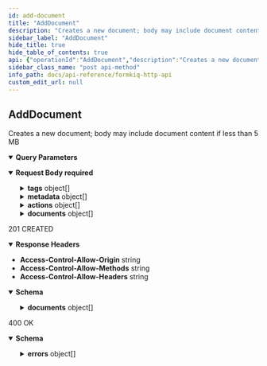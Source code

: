 ```yaml
---
id: add-document
title: "AddDocument"
description: "Creates a new document; body may include document content if less than 5 MB"
sidebar_label: "AddDocument"
hide_title: true
hide_table_of_contents: true
api: {"operationId":"AddDocument","description":"Creates a new document; body may include document content if less than 5 MB","tags":["Documents"],"parameters":[{"name":"siteId","in":"query","description":"Site Identifier","required":false,"schema":{"type":"string"}},{"name":"shareKey","in":"query","description":"Share Identifier","required":false,"schema":{"type":"string"}}],"requestBody":{"required":true,"content":{"application/json":{"schema":{"required":["content"],"type":"object","properties":{"tagSchemaId":{"type":"string","description":"Tag Schema Id"},"path":{"type":"string","description":"Path or Name of document"},"contentType":{"type":"string","description":"Document media type"},"isBase64":{"type":"boolean","description":"Is the content Base64-encoded?"},"content":{"type":"string","description":"Document content"},"tags":{"type":"array","description":"List of document tags","items":{"required":["key"],"type":"object","description":"List of Document Tags (use either 'value' or 'values' not both)","properties":{"key":{"type":"string","description":"Tag key"},"value":{"type":"string","description":"Tag value"},"values":{"type":"array","description":"Tag values","items":{"type":"string","description":"Tag value"}}},"title":"AddDocumentTag"}},"metadata":{"type":"array","description":"List of document Metadata","items":{"required":["key"],"type":"object","description":"Document Metadata (use either 'value' or 'values' not both)","properties":{"key":{"type":"string","description":"Metadata key"},"value":{"type":"string","description":"Metadata value"},"values":{"type":"array","description":"Metadata values","items":{"type":"string","description":"Metadata value"}}},"title":"AddDocumentMetadata"}},"actions":{"type":"array","description":"List of Actions","items":{"type":"object","required":["type"],"properties":{"type":{"type":"string","description":"Type of Document Action","enum":["OCR","FULLTEXT","ANTIVIRUS","WEBHOOK","DOCUMENTTAGGING"]},"parameters":{"type":"object","properties":{"ocrParseTypes":{"type":"string","description":"OCR: Parse types - TEXT, FORMS, TABLES"},"addPdfDetectedCharactersAsText":{"type":"boolean","description":"OCR: For the rewriting of the PDF document, converting any image text to searchable text"},"url":{"type":"string","description":"Webhook: Callback URL"},"characterMax":{"type":"string","description":"Fulltext: Maximum number of characters (-1 unlimited, Typesense defaults to 2048 characters)"},"engine":{"type":"string","description":"DocumentTagging: Engine to use for document tagging generation","enum":["chatgpt"]},"tags":{"description":"DocumentTagging: Comma-deliminted list of keywords to generate tags for","type":"string"}},"title":"AddActionParameters"}},"title":"AddAction"}},"documents":{"type":"array","description":"List of child documents","items":{"required":["content"],"type":"object","description":"List of related documents","properties":{"path":{"type":"string","description":"Path or Name of document"},"contentType":{"type":"string","description":"Document Content-Type"},"isBase64":{"type":"boolean","description":"Is the content Base64-encoded?"},"content":{"type":"string","description":"Document content"}},"title":"AddChildDocument"}}},"title":"AddDocumentRequest"},"examples":{"Simple_File":{"value":{"path":"test.txt","contentType":"text/plain","isBase64":false,"content":"This is sample data file","tags":[{"key":"category","value":"sample"},{"key":"players","values":["111","222"]}],"metadata":[{"key":"info","value":"Lorem ipsum dolor sit amet, consectetur adipiscing elit, sed do eiusmod tempor incididunt ut labore et dolore magna aliqua."}]}},"Child_Document":{"value":{"path":"doc1.txt","contentType":"text/plain","content":"This is document1 content","tags":[{"key":"type","value":"document1"}],"documents":{"contentType":"text/plain,","content":"This is child document1 content,","tags":[{"key":"type","value":"childdocument1"}]}}},"Document_with_Webhook":{"value":{"path":"test.txt","contentType":"text/plain","isBase64":false,"content":"This is sample data file","actions":[{"type":"webhook","parameters":{"url":"<callback_url>"}}]}}}}}},"responses":{"201":{"description":"201 CREATED","headers":{"Access-Control-Allow-Origin":{"schema":{"type":"string"}},"Access-Control-Allow-Methods":{"schema":{"type":"string"}},"Access-Control-Allow-Headers":{"schema":{"type":"string"}}},"content":{"application/json":{"schema":{"type":"object","properties":{"documentId":{"type":"string","description":"Document Identifier"},"siteId":{"type":"string","description":"Site Identifier"},"uploadUrl":{"type":"string","description":"Url to upload document to"},"documents":{"type":"array","description":"List of child documents","items":{"type":"object","properties":{"documentId":{"type":"string","description":"Document Identifier"},"uploadUrl":{"type":"string","description":"Url to upload document to"}},"title":"AddChildDocumentResponse"}}},"title":"AddDocumentResponse"}}}},"400":{"description":"400 OK","content":{"application/json":{"schema":{"type":"object","properties":{"errors":{"type":"array","description":"List of errors","items":{"type":"object","properties":{"key":{"type":"string","description":"Error Key"},"error":{"type":"string","description":"Error Message"}},"title":"ValidationError"}}},"title":"ValidationErrorsResponse"}}}}},"security":[{"ApiAuthorization":[]}],"x-amazon-apigateway-integration":{"uri":{"Fn::Sub":"arn:aws:apigateway:${AWS::Region}:lambda:path/2015-03-31/functions/${DocumentsApiRequests.Arn}/invocations"},"responses":{"default":{"statusCode":"201","responseParameters":{"method.response.header.Access-Control-Allow-Headers":"'Content-Type,X-Amz-Date,Authorization,X-Api-Key'","method.response.header.Access-Control-Allow-Methods":"'*'","method.response.header.Access-Control-Allow-Origin":"'*'"}}},"passthroughBehavior":"WHEN_NO_TEMPLATES","httpMethod":"POST","type":"aws_proxy","payloadFormatVersion":"1.0"},"extensions":[{"key":"x-amazon-apigateway-integration","value":{"uri":{"Fn::Sub":"arn:aws:apigateway:${AWS::Region}:lambda:path/2015-03-31/functions/${DocumentsApiRequests.Arn}/invocations"},"responses":{"default":{"statusCode":"201","responseParameters":{"method.response.header.Access-Control-Allow-Headers":"'Content-Type,X-Amz-Date,Authorization,X-Api-Key'","method.response.header.Access-Control-Allow-Methods":"'*'","method.response.header.Access-Control-Allow-Origin":"'*'"}}},"passthroughBehavior":"WHEN_NO_TEMPLATES","httpMethod":"POST","type":"aws_proxy","payloadFormatVersion":"1.0"}}],"method":"post","path":"/documents","servers":[{"url":"http://localhost","description":"Local development server"}],"securitySchemes":{"ApiAuthorization":{"type":"oauth2","flows":{},"x-amazon-apigateway-authorizer":{"type":"jwt","jwtConfiguration":{"issuer":{"Fn::Sub":"https://cognito-idp.${AWS::Region}.amazonaws.com/${CognitoUserPool}"},"audience":[{"Fn::Sub":"${CognitoUserPoolClient}"}]},"identitySource":"$request.header.Authorization"}}},"jsonRequestBodyExample":{"tagSchemaId":"string","path":"string","contentType":"string","isBase64":true,"content":"string","tags":[{"key":"string","value":"string","values":["string"]}],"metadata":[{"key":"string","value":"string","values":["string"]}],"actions":[{"type":"OCR","parameters":{"ocrParseTypes":"string","addPdfDetectedCharactersAsText":true,"url":"string","characterMax":"string","engine":"chatgpt","tags":"string"}}],"documents":[{"path":"string","contentType":"string","isBase64":true,"content":"string"}]},"info":{"title":"FormKiQ HTTP API","contact":{"name":"FormKiQ","url":"https://formkiq.com","email":"support@formkiq.com"},"x-logo":{"url":"https://docs.formkiq.com/docs/latest/_images/formkiq-logo.png","backgroundColor":"#FFFFFF","altText":"FormKiQ Logo"},"license":{"name":"Apache 2.0","url":"https://www.apache.org/licenses/LICENSE-2.0.html"},"description":"Formkiq API: Document Management Platform API using JWT Authentication","version":"1.12.0"},"postman":{"name":"Add Document","description":{"content":"Creates a new document; body may include document content if less than 5 MB","type":"text/plain"},"url":{"path":["documents"],"host":["{{baseUrl}}"],"query":[{"disabled":false,"description":{"content":"Site Identifier","type":"text/plain"},"key":"siteId","value":""},{"disabled":false,"description":{"content":"Share Identifier","type":"text/plain"},"key":"shareKey","value":""}],"variable":[]},"header":[{"key":"Content-Type","value":"application/json"},{"key":"Accept","value":"application/json"}],"method":"POST","body":{"mode":"raw","raw":"\"\"","options":{"raw":{"language":"json"}}},"auth":{"type":"oauth2","oauth2":[]}}}
sidebar_class_name: "post api-method"
info_path: docs/api-reference/formkiq-http-api
custom_edit_url: null
---
```



## AddDocument



Creates a new document; body may include document content if less than 5 MB

<details style={{"marginBottom":"1rem"}} data-collapsed={false} open={true}><summary style={{}}><strong>Query Parameters</strong></summary><div><ul><ParamsItem className={"paramsItem"} param={{"name":"siteId","in":"query","description":"Site Identifier","required":false,"schema":{"type":"string"}}}></ParamsItem><ParamsItem className={"paramsItem"} param={{"name":"shareKey","in":"query","description":"Share Identifier","required":false,"schema":{"type":"string"}}}></ParamsItem></ul></div></details><MimeTabs><TabItem label={"application/json"} value={"application/json-schema"}><details style={{}} data-collapsed={false} open={true}><summary style={{"textAlign":"left"}}><strong>Request Body</strong><strong style={{"fontSize":"var(--ifm-code-font-size)","color":"var(--openapi-required)"}}> required</strong></summary><div style={{"textAlign":"left","marginLeft":"1rem"}}></div><ul style={{"marginLeft":"1rem"}}><SchemaItem collapsible={false} name={"tagSchemaId"} required={false} schemaName={"string"} qualifierMessage={undefined} schema={{"type":"string","description":"Tag Schema Id"}}></SchemaItem><SchemaItem collapsible={false} name={"path"} required={false} schemaName={"string"} qualifierMessage={undefined} schema={{"type":"string","description":"Path or Name of document"}}></SchemaItem><SchemaItem collapsible={false} name={"contentType"} required={false} schemaName={"string"} qualifierMessage={undefined} schema={{"type":"string","description":"Document media type"}}></SchemaItem><SchemaItem collapsible={false} name={"isBase64"} required={false} schemaName={"boolean"} qualifierMessage={undefined} schema={{"type":"boolean","description":"Is the content Base64-encoded?"}}></SchemaItem><SchemaItem collapsible={false} name={"content"} required={true} schemaName={"string"} qualifierMessage={undefined} schema={{"type":"string","description":"Document content"}}></SchemaItem><SchemaItem collapsible={true} className={"schemaItem"}><details style={{}}><summary style={{}}><strong>tags</strong><span style={{"opacity":"0.6"}}> object[]</span></summary><div style={{"marginLeft":"1rem"}}><div style={{"marginTop":".5rem","marginBottom":".5rem"}}>

List of document tags

</div><li><div style={{"fontSize":"var(--ifm-code-font-size)","opacity":"0.6","marginLeft":"-.5rem","paddingBottom":".5rem"}}>Array [</div></li><SchemaItem collapsible={false} name={"key"} required={true} schemaName={"string"} qualifierMessage={undefined} schema={{"type":"string","description":"Tag key"}}></SchemaItem><SchemaItem collapsible={false} name={"value"} required={false} schemaName={"string"} qualifierMessage={undefined} schema={{"type":"string","description":"Tag value"}}></SchemaItem><SchemaItem collapsible={false} name={"values"} required={false} schemaName={"string[]"} qualifierMessage={undefined} schema={{"type":"array","description":"Tag values","items":{"type":"string","description":"Tag value"}}}></SchemaItem><li><div style={{"fontSize":"var(--ifm-code-font-size)","opacity":"0.6","marginLeft":"-.5rem"}}>]</div></li></div></details></SchemaItem><SchemaItem collapsible={true} className={"schemaItem"}><details style={{}}><summary style={{}}><strong>metadata</strong><span style={{"opacity":"0.6"}}> object[]</span></summary><div style={{"marginLeft":"1rem"}}><div style={{"marginTop":".5rem","marginBottom":".5rem"}}>

List of document Metadata

</div><li><div style={{"fontSize":"var(--ifm-code-font-size)","opacity":"0.6","marginLeft":"-.5rem","paddingBottom":".5rem"}}>Array [</div></li><SchemaItem collapsible={false} name={"key"} required={true} schemaName={"string"} qualifierMessage={undefined} schema={{"type":"string","description":"Metadata key"}}></SchemaItem><SchemaItem collapsible={false} name={"value"} required={false} schemaName={"string"} qualifierMessage={undefined} schema={{"type":"string","description":"Metadata value"}}></SchemaItem><SchemaItem collapsible={false} name={"values"} required={false} schemaName={"string[]"} qualifierMessage={undefined} schema={{"type":"array","description":"Metadata values","items":{"type":"string","description":"Metadata value"}}}></SchemaItem><li><div style={{"fontSize":"var(--ifm-code-font-size)","opacity":"0.6","marginLeft":"-.5rem"}}>]</div></li></div></details></SchemaItem><SchemaItem collapsible={true} className={"schemaItem"}><details style={{}}><summary style={{}}><strong>actions</strong><span style={{"opacity":"0.6"}}> object[]</span></summary><div style={{"marginLeft":"1rem"}}><div style={{"marginTop":".5rem","marginBottom":".5rem"}}>

List of Actions

</div><li><div style={{"fontSize":"var(--ifm-code-font-size)","opacity":"0.6","marginLeft":"-.5rem","paddingBottom":".5rem"}}>Array [</div></li><SchemaItem collapsible={false} name={"type"} required={true} schemaName={"string"} qualifierMessage={"**Possible values:** [`OCR`, `FULLTEXT`, `ANTIVIRUS`, `WEBHOOK`, `DOCUMENTTAGGING`]"} schema={{"type":"string","description":"Type of Document Action","enum":["OCR","FULLTEXT","ANTIVIRUS","WEBHOOK","DOCUMENTTAGGING"]}}></SchemaItem><SchemaItem collapsible={true} className={"schemaItem"}><details style={{}}><summary style={{}}><strong>parameters</strong><span style={{"opacity":"0.6"}}> object</span></summary><div style={{"marginLeft":"1rem"}}><SchemaItem collapsible={false} name={"ocrParseTypes"} required={false} schemaName={"string"} qualifierMessage={undefined} schema={{"type":"string","description":"OCR: Parse types - TEXT, FORMS, TABLES"}}></SchemaItem><SchemaItem collapsible={false} name={"addPdfDetectedCharactersAsText"} required={false} schemaName={"boolean"} qualifierMessage={undefined} schema={{"type":"boolean","description":"OCR: For the rewriting of the PDF document, converting any image text to searchable text"}}></SchemaItem><SchemaItem collapsible={false} name={"url"} required={false} schemaName={"string"} qualifierMessage={undefined} schema={{"type":"string","description":"Webhook: Callback URL"}}></SchemaItem><SchemaItem collapsible={false} name={"characterMax"} required={false} schemaName={"string"} qualifierMessage={undefined} schema={{"type":"string","description":"Fulltext: Maximum number of characters (-1 unlimited, Typesense defaults to 2048 characters)"}}></SchemaItem><SchemaItem collapsible={false} name={"engine"} required={false} schemaName={"string"} qualifierMessage={"**Possible values:** [`chatgpt`]"} schema={{"type":"string","description":"DocumentTagging: Engine to use for document tagging generation","enum":["chatgpt"]}}></SchemaItem><SchemaItem collapsible={false} name={"tags"} required={false} schemaName={"string"} qualifierMessage={undefined} schema={{"description":"DocumentTagging: Comma-deliminted list of keywords to generate tags for","type":"string"}}></SchemaItem></div></details></SchemaItem><li><div style={{"fontSize":"var(--ifm-code-font-size)","opacity":"0.6","marginLeft":"-.5rem"}}>]</div></li></div></details></SchemaItem><SchemaItem collapsible={true} className={"schemaItem"}><details style={{}}><summary style={{}}><strong>documents</strong><span style={{"opacity":"0.6"}}> object[]</span></summary><div style={{"marginLeft":"1rem"}}><div style={{"marginTop":".5rem","marginBottom":".5rem"}}>

List of child documents

</div><li><div style={{"fontSize":"var(--ifm-code-font-size)","opacity":"0.6","marginLeft":"-.5rem","paddingBottom":".5rem"}}>Array [</div></li><SchemaItem collapsible={false} name={"path"} required={false} schemaName={"string"} qualifierMessage={undefined} schema={{"type":"string","description":"Path or Name of document"}}></SchemaItem><SchemaItem collapsible={false} name={"contentType"} required={false} schemaName={"string"} qualifierMessage={undefined} schema={{"type":"string","description":"Document Content-Type"}}></SchemaItem><SchemaItem collapsible={false} name={"isBase64"} required={false} schemaName={"boolean"} qualifierMessage={undefined} schema={{"type":"boolean","description":"Is the content Base64-encoded?"}}></SchemaItem><SchemaItem collapsible={false} name={"content"} required={true} schemaName={"string"} qualifierMessage={undefined} schema={{"type":"string","description":"Document content"}}></SchemaItem><li><div style={{"fontSize":"var(--ifm-code-font-size)","opacity":"0.6","marginLeft":"-.5rem"}}>]</div></li></div></details></SchemaItem></ul></details></TabItem></MimeTabs><div><ApiTabs><TabItem label={"201"} value={"201"}><div>

201 CREATED

</div><details style={{"textAlign":"left","marginBottom":"1rem"}} data-collaposed={true} open={false}><summary style={{}}><strong>Response Headers</strong></summary><ul style={{"marginLeft":"1rem"}}><li className={"schemaItem"}><summary style={{}}><strong>Access-Control-Allow-Origin</strong><span style={{"opacity":"0.6"}}> string</span></summary><div></div></li><li className={"schemaItem"}><summary style={{}}><strong>Access-Control-Allow-Methods</strong><span style={{"opacity":"0.6"}}> string</span></summary><div></div></li><li className={"schemaItem"}><summary style={{}}><strong>Access-Control-Allow-Headers</strong><span style={{"opacity":"0.6"}}> string</span></summary><div></div></li></ul></details><div><MimeTabs schemaType={"response"}><TabItem label={"application/json"} value={"application/json"}><SchemaTabs><TabItem label={"Schema"} value={"Schema"}><details style={{}} data-collapsed={false} open={true}><summary style={{"textAlign":"left"}}><strong>Schema</strong></summary><div style={{"textAlign":"left","marginLeft":"1rem"}}></div><ul style={{"marginLeft":"1rem"}}><SchemaItem collapsible={false} name={"documentId"} required={false} schemaName={"string"} qualifierMessage={undefined} schema={{"type":"string","description":"Document Identifier"}}></SchemaItem><SchemaItem collapsible={false} name={"siteId"} required={false} schemaName={"string"} qualifierMessage={undefined} schema={{"type":"string","description":"Site Identifier"}}></SchemaItem><SchemaItem collapsible={false} name={"uploadUrl"} required={false} schemaName={"string"} qualifierMessage={undefined} schema={{"type":"string","description":"Url to upload document to"}}></SchemaItem><SchemaItem collapsible={true} className={"schemaItem"}><details style={{}}><summary style={{}}><strong>documents</strong><span style={{"opacity":"0.6"}}> object[]</span></summary><div style={{"marginLeft":"1rem"}}><div style={{"marginTop":".5rem","marginBottom":".5rem"}}>

List of child documents

</div><li><div style={{"fontSize":"var(--ifm-code-font-size)","opacity":"0.6","marginLeft":"-.5rem","paddingBottom":".5rem"}}>Array [</div></li><SchemaItem collapsible={false} name={"documentId"} required={false} schemaName={"string"} qualifierMessage={undefined} schema={{"type":"string","description":"Document Identifier"}}></SchemaItem><SchemaItem collapsible={false} name={"uploadUrl"} required={false} schemaName={"string"} qualifierMessage={undefined} schema={{"type":"string","description":"Url to upload document to"}}></SchemaItem><li><div style={{"fontSize":"var(--ifm-code-font-size)","opacity":"0.6","marginLeft":"-.5rem"}}>]</div></li></div></details></SchemaItem></ul></details></TabItem><TabItem label={"Example (from schema)"} value={"Example (from schema)"}><ResponseSamples responseExample={"{\n  \"documentId\": \"string\",\n  \"siteId\": \"string\",\n  \"uploadUrl\": \"string\",\n  \"documents\": [\n    {\n      \"documentId\": \"string\",\n      \"uploadUrl\": \"string\"\n    }\n  ]\n}"} language={"json"}></ResponseSamples></TabItem></SchemaTabs></TabItem></MimeTabs></div></TabItem><TabItem label={"400"} value={"400"}><div>

400 OK

</div><div><MimeTabs schemaType={"response"}><TabItem label={"application/json"} value={"application/json"}><SchemaTabs><TabItem label={"Schema"} value={"Schema"}><details style={{}} data-collapsed={false} open={true}><summary style={{"textAlign":"left"}}><strong>Schema</strong></summary><div style={{"textAlign":"left","marginLeft":"1rem"}}></div><ul style={{"marginLeft":"1rem"}}><SchemaItem collapsible={true} className={"schemaItem"}><details style={{}}><summary style={{}}><strong>errors</strong><span style={{"opacity":"0.6"}}> object[]</span></summary><div style={{"marginLeft":"1rem"}}><div style={{"marginTop":".5rem","marginBottom":".5rem"}}>

List of errors

</div><li><div style={{"fontSize":"var(--ifm-code-font-size)","opacity":"0.6","marginLeft":"-.5rem","paddingBottom":".5rem"}}>Array [</div></li><SchemaItem collapsible={false} name={"key"} required={false} schemaName={"string"} qualifierMessage={undefined} schema={{"type":"string","description":"Error Key"}}></SchemaItem><SchemaItem collapsible={false} name={"error"} required={false} schemaName={"string"} qualifierMessage={undefined} schema={{"type":"string","description":"Error Message"}}></SchemaItem><li><div style={{"fontSize":"var(--ifm-code-font-size)","opacity":"0.6","marginLeft":"-.5rem"}}>]</div></li></div></details></SchemaItem></ul></details></TabItem><TabItem label={"Example (from schema)"} value={"Example (from schema)"}><ResponseSamples responseExample={"{\n  \"errors\": [\n    {\n      \"key\": \"string\",\n      \"error\": \"string\"\n    }\n  ]\n}"} language={"json"}></ResponseSamples></TabItem></SchemaTabs></TabItem></MimeTabs></div></TabItem></ApiTabs></div>
      